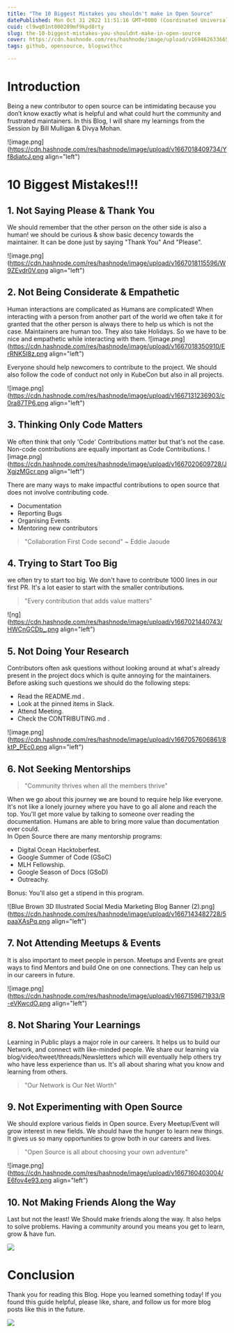 ```yaml
---
title: "The 10 Biggest Mistakes you shouldn't make in Open Source"
datePublished: Mon Oct 31 2022 11:51:16 GMT+0000 (Coordinated Universal Time)
cuid: cl9wq01nt000209mf9kpd8rty
slug: the-10-biggest-mistakes-you-shouldnt-make-in-open-source
cover: https://cdn.hashnode.com/res/hashnode/image/upload/v1694626336656/3a3371c0-ef2b-4759-adef-5e171a1bc3ea.png
tags: github, opensource, blogswithcc

---
```


# Introduction
Being a new contributor to open source can be intimidating because you don’t know exactly what is helpful and what could hurt the community and frustrated maintainers. In this Blog, I will share my learnings from the Session by  Bill Mulligan & Divya Mohan.


![image.png](https://cdn.hashnode.com/res/hashnode/image/upload/v1667018409734/Yf8diatcJ.png align="left")

# 10 Biggest Mistakes!!!

## 1. Not Saying Please & Thank You
We should remember that the other person on the other side is also a human! we should be curious & show basic decency towards the maintainer. It can be done just by saying "Thank You" And "Please".

![image.png](https://cdn.hashnode.com/res/hashnode/image/upload/v1667018115596/W9ZEvdr0V.png align="left")


## 2. Not Being Considerate & Empathetic
Human interactions are complicated as Humans are complicated! When interacting with a person from another part of the world we often take it for granted that the other person is always there to help us which is not the case. Maintainers are human too. They also take Holidays. So we have to be nice and empathetic while interacting with them.
<be>
![image.png](https://cdn.hashnode.com/res/hashnode/image/upload/v1667018350910/ErRNK5I8z.png align="left")

Everyone should help newcomers to contribute to the project. We should also follow the code of conduct not only in  KubeCon but also in all projects.

![image.png](https://cdn.hashnode.com/res/hashnode/image/upload/v1667131236903/c0ra87TP6.png align="left")



## 3. Thinking Only Code Matters

We often think that only 'Code' Contributions matter but that's not the case. Non-code contributions are equally important as Code Contributions. 
![image.png](https://cdn.hashnode.com/res/hashnode/image/upload/v1667020609728/JXgjzMGcr.png align="left")

There are many ways to make impactful contributions to open source that does not involve contributing code.

- Documentation
- Reporting Bugs
- Organising Events
- Mentoring new contributors



> "Collaboration First Code second" ~ Eddie Jaoude



## 4. Trying to Start Too Big
we often try to start too big. We don't have to contribute 1000 lines in our first PR. It's a lot easier to start with the smaller contributions. 

> "Every contribution that adds value matters"


![ng](https://cdn.hashnode.com/res/hashnode/image/upload/v1667021440743/HWCnGCDb_.png align="left")


## 5. Not Doing Your Research
Contributors often ask questions without looking around at what's already present in the project docs which is quite annoying for the maintainers. Before asking such questions we should do the following steps:
 
- Read the README.md .
- Look at the pinned items in Slack.
- Attend Meeting. 
- Check the CONTRIBUTING.md  .


![image.png](https://cdn.hashnode.com/res/hashnode/image/upload/v1667057606861/8ktP_PEc0.png align="left")
## 6. Not Seeking Mentorships
> "Community thrives when all the members thrive"

When we go about this journey we are bound to require help like everyone. It's not like a lonely journey where you have to go all alone and reach the top. You'll get more value by talking to someone over reading the documentation. Humans are able to bring more value than documentation ever could.
<br>
In Open Source there are many mentorship programs:

- Digital Ocean Hacktoberfest. 
- Google Summer of Code (GSoC) 
- MLH Fellowship. 
- Google Season of Docs (GSoD)
- Outreachy. 


Bonus: You'll also get a stipend in this program.



![Blue Brown 3D Illustrated Social Media Marketing Blog Banner (2).png](https://cdn.hashnode.com/res/hashnode/image/upload/v1667143482728/5paaXAsPq.png align="left")
## 7. Not Attending Meetups & Events

It is also important to meet people in person. Meetups and Events are great ways to find Mentors and build One on one connections. They can help us in our careers in future.

![image.png](https://cdn.hashnode.com/res/hashnode/image/upload/v1667159671933/R-eVKwcdO.png align="left")
## 8. Not Sharing Your Learnings
Learning in Public plays a major role in our careers. It helps us to build our Network, and connect with like-minded people. We share our learning via blog/video/tweet/threads/Newsletters which will eventually help others try who have less experience than us. It's all about sharing what you know and learning from others.

> "Our Network is Our Net Worth"

## 9. Not Experimenting with Open Source

We should explore various fields in Open source. Every Meetup/Event will grow interest in new fields. We should have the hunger to learn new things. It gives us so many opportunities to grow both in our careers and lives. 

> "Open Source is all about choosing your own adventure"

![image.png](https://cdn.hashnode.com/res/hashnode/image/upload/v1667160403004/E6fov4e93.png align="left")
## 10. Not Making Friends Along the Way
Last but not the least! We Should make friends along the way. It also helps to solve problems. Having a community around you means you get to learn, grow & have fun.

![](https://images.unsplash.com/photo-1506869640319-fe1a24fd76dc?ixlib=rb-4.0.3&ixid=MnwxMjA3fDB8MHxzZWFyY2h8Mnx8ZnJpZW5kfGVufDB8fDB8fA%3D%3D&w=1000&q=80)

# Conclusion

Thank you for reading this Blog. Hope you learned something today!
If you found this guide helpful, please like, share, and follow us for more blog posts like this in the future.

![](https://t3.ftcdn.net/jpg/03/04/16/56/360_F_304165657_LYpZdhDBGPdP1LNVBhF2bS5XyssZ52WG.jpg)